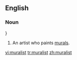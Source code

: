 ==English==
===Noun===
{{en-noun}}}

#An artist who paints [[mural]]s.

[[vi:muralist]]
[[tr:muralist]]
[[zh:muralist]]